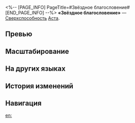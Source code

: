 <%-- [PAGE_INFO]
PageTitle=#Звёздное благословение#
[END_PAGE_INFO] --%>
{{Навык Инфобокс
|Название         = Звёздное благословение
|Изображение      = Навык Звёздное благословение.png
|Персонаж         = Аста
|Тип              = Сверхспособность
|Тэг              = Поддержка
|УронСтойк        = 
|ЭнергияГен       = 5
|Энергия          = 120
|Длительность     = 
|Описание         = Повышает скорость всех союзников на {{Цвет|Выделенный|36—52,8}} ед. на 2 хода.
|Свойство1        = 
|Масштабирование1 = 
}}
'''«Звёздное благословение»''' — [[Сверхспособность]] [[Аста]].

==Превью==
{{Превью
|Файл = Звёздное благословение Превью
}}

==Масштабирование==
{{Масштабирование навыка
|3600%;3740%;3880%;4020%;4160%;4300%;4475%;4650%;4825%;5000%;5140%;5280%;5420%;5560%;5700%
}}

==На других языках==
{{На других языках
|en   = Astral Blessing
|zhs  = 星空祝言
|zht  = 星空祝言
|ja   = {{Rubi|星空祝言|ほしぞらしゅうげん}}
|ko   = 별하늘의 축언
|es   = Bendición astral
|fr   = Bénédiction astrale
|ru   = Звёздное благословение
|th   = Astral Blessing
|vi   = Lời Cầu Chúc Astral
|de   = Astraler Segen
|id   = Astral Blessing
|pt   = Bênção Astral
}}

==История изменений==
{{История изменений|3.5}}

==Навигация==
{{Навык Навбокс|Аста}}

[[en:]]